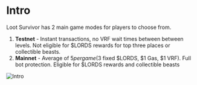 # Intro

Loot Survivor has 2 main game modes for players to choose from.

1. **Testnet** - Instant transactions, no VRF wait times between between levels. Not eligible for $LORDS rewards for top three places or collectible beasts.
2. **Mainnet** - Average of $5 per game ($3 fixed $LORDS, $1 Gas, $1 VRF). Full bot protection. Eligible for $LORDS rewards and collectible beasts

![Intro](/intro.png)